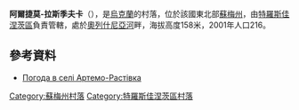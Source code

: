 {{coord|50|29|19|N|34|42|5|E|scale:100000|display=title}}

'''阿爾捷莫-拉斯季夫卡'''（{{lang-uk|Артемо-Растівка}}），是[[烏克蘭|烏克蘭]]的村落，位於該國東北部[[蘇梅州|蘇梅州]]，由[[特羅斯佳涅茨區|特羅斯佳涅茨區]]負責管轄，處於[[奧列什尼亞河_(沃爾斯克拉河支流)|奧列什尼亞河]]畔，海拔高度158米，2001年人口216。

==參考資料==
* [http://weather.in.ua/ua/symskaja/368 Погода в селі Артемо-Растівка] {{Wayback|url=http://weather.in.ua/ua/symskaja/368 |date=20111219225839 }}

{{DEFAULTSORT:Артемо-Растівка}}
[[Category:蘇梅州村落|Category:蘇梅州村落]]
[[Category:特羅斯佳涅茨區村落|Category:特羅斯佳涅茨區村落]]


{{Sumy-geo-stub}}